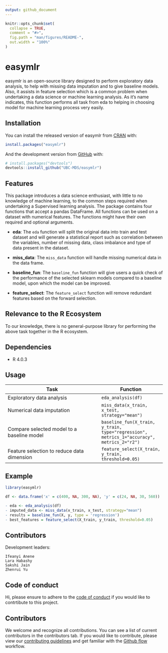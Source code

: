 ```yaml
---
output: github_document
---
```


<!-- README.md is generated from README.Rmd. Please edit that file -->

```r
knitr::opts_chunk$set(
  collapse = TRUE,
  comment = "#>",
  fig.path = "man/figures/README-",
  out.width = "100%"
)
```

# easymlr

<!-- badges: start -->
<!-- badges: end -->

easymlr is an open-source library designed to perform exploratory data analysis, to help with missing data imputation and to give baseline models. Also, it assists in feature selection which is a common problem when undertaking a data science or machine learning analysis. As it's name indicates, this function performs all task from eda to helping in choosing model for machine learning process very easily.

## Installation

You can install the released version of easymlr from [CRAN](https://CRAN.R-project.org) with:

``` r
install.packages("easymlr")
```

And the development version from [GitHub](https://github.com/) with:

``` r
# install.packages("devtools")
devtools::install_github("UBC-MDS/easymlr")
```
## Features

This package introduces a data science enthusiast, with little to no knowledge of machine learning, to the common steps required when undertaking a Supervised learning analysis. The package contains four functions that accept a pandas DataFrame. All functions can be used on a dataset with numerical features. The functions might have their own required and optional arguments.

- **eda**: The `eda` function will split the original data into train and test dataset and will generate a statistical report such as correlation between the variables, number of missing data, class imbalance and type of data present in the dataset.

- **miss_data**: The `miss_data` function will handle missing numerical data in the data frame.

- **baseline_fun**: The `baseline_fun` function will give users a quick check of the performance of the selected sklearn models compared to a baseline model, upon which the model can be improved. 

- **feature_select**: The `feature_select` function will remove redundant features based on the forward selection.


## Relevance to the R Ecosystem
To our knowledge, there is no general-purpose library for performing the above task together in the R ecosystem.

## Dependencies

-  R 4.0.3


## Usage


| Task | Function  |
|------------|-----|
| Exploratory data analysis| `eda_analysis(df)`|
| Numerical data imputation| `miss_data(x_train, x_test, strategy="mean")`|
| Compare selected model to a baseline model| `baseline_fun(X_train, y_train, type="regression", metrics_1="accuracy", metrics_2="r2")`|
| Feature selection to reduce data dimension| `feature_select(X_train, y_train, threshold=0.05)`|


## Example 

``` R
library(easymlr)

df <- data.frame('x' = c(400, NA, 300, NA), 'y' = c(24, NA, 30, 560))

- eda <- eda_analysis(df)
- imputed_data <- miss_data(x_train, x_test, strategy="mean")
- results = baseline_fun(X, y, type = 'regression')
- best_features = feature_select(X_train, y_train, threshold=0.05)


```





## Contributors

Development leaders:

    Ifeanyi Anene
    Lara Habashy
    Sakshi Jain
    Zhenrui Yu
    
## Code of conduct 

Hi, please ensure to adhere to the [code of conduct](https://github.com/UBC-MDS/easymlr/blob/main/CODE_OF_CONDUCT.md) if you would like to contrtibute to this project.

## Contributors

We welcome and recognize all contributions. You can see a list of current contributors in the contributors tab. If you would like to contribute, please view our [contributing guidelines](https://github.com/UBC-MDS/524_easysklearn/blob/main/CONTRIBUTING.rst) and get familiar with the [Github flow](https://blog.programster.org/git-workflows) workflow.

